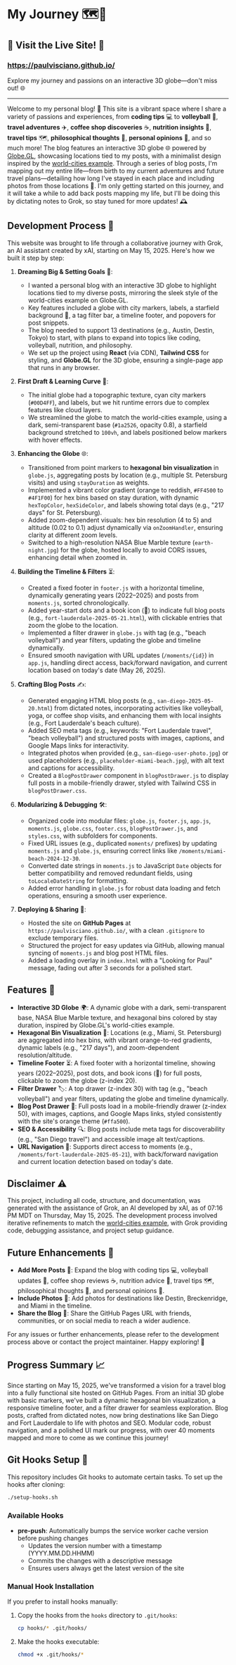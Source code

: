 # My Journey 🗺️🚀

## 🌟 Visit the Live Site! 🌟

<h3><a href="https://paulvisciano.github.io/" target="_blank" rel="noopener noreferrer" style={{ color: '#007AFF', textDecoration: 'none' }}>https://paulvisciano.github.io/</a></h3>

Explore my journey and passions on an interactive 3D globe—don't miss out! 🌐

---

Welcome to my personal blog! 🎉 This site is a vibrant space where I share a variety of passions and experiences, from **coding tips** 💻 to **volleyball** 🏐, **travel adventures** ✈️, **coffee shop discoveries** ☕, **nutrition insights** 🥗, **travel tips** 🗺️, **philosophical thoughts** 🤔, **personal opinions** 💬, and so much more! The blog features an interactive 3D globe 🌐 powered by [Globe.GL](https://globe.gl/), showcasing locations tied to my posts, with a minimalist design inspired by the [world-cities example](https://globe.gl/example/world-cities/). Through a series of blog posts, I'm mapping out my entire life—from birth to my current adventures and future travel plans—detailing how long I've stayed in each place and including photos from those locations 📸. I'm only getting started on this journey, and it will take a while to add back posts mapping my life, but I'll be doing this by dictating notes to Grok, so stay tuned for more updates! 🕰️

## Development Process 🚀

This website was brought to life through a collaborative journey with Grok, an AI assistant created by xAI, starting on May 15, 2025. Here's how we built it step by step:

1. **Dreaming Big & Setting Goals** 🎯:
   - I wanted a personal blog with an interactive 3D globe to highlight locations tied to my diverse posts, mirroring the sleek style of the world-cities example on Globe.GL.
   - Key features included a globe with city markers, labels, a starfield background 🌟, a tag filter bar, a timeline footer, and popovers for post snippets.
   - The blog needed to support 13 destinations (e.g., Austin, Destin, Tokyo) to start, with plans to expand into topics like coding, volleyball, nutrition, and philosophy.
   - We set up the project using **React** (via CDN), **Tailwind CSS** for styling, and **Globe.GL** for the 3D globe, ensuring a single-page app that runs in any browser.

2. **First Draft & Learning Curve** 📝:
   - The initial globe had a topographic texture, cyan city markers (`#00D4FF`), and labels, but we hit runtime errors due to complex features like cloud layers.
   - We streamlined the globe to match the world-cities example, using a dark, semi-transparent base (`#1a2526`, opacity 0.8), a starfield background stretched to `100vh`, and labels positioned below markers with hover effects.

3. **Enhancing the Globe** 🌐:
   - Transitioned from point markers to **hexagonal bin visualization** in `globe.js`, aggregating posts by location (e.g., multiple St. Petersburg visits) and using `stayDuration` as weights.
   - Implemented a vibrant color gradient (orange to reddish, `#FF4500` to `#4F1F00`) for hex bins based on stay duration, with dynamic `hexTopColor`, `hexSideColor`, and labels showing total days (e.g., "217 days" for St. Petersburg).
   - Added zoom-dependent visuals: hex bin resolution (4 to 5) and altitude (0.02 to 0.1) adjust dynamically via `onZoomHandler`, ensuring clarity at different zoom levels.
   - Switched to a high-resolution NASA Blue Marble texture (`earth-night.jpg`) for the globe, hosted locally to avoid CORS issues, enhancing detail when zoomed in.

4. **Building the Timeline & Filters** ⏳:
   - Created a fixed footer in `footer.js` with a horizontal timeline, dynamically generating years (2022–2025) and posts from `moments.js`, sorted chronologically.
   - Added year-start dots and a book icon (📖) to indicate full blog posts (e.g., `fort-lauderdale-2025-05-21.html`), with clickable entries that zoom the globe to the location.
   - Implemented a filter drawer in `globe.js` with tag (e.g., "beach volleyball") and year filters, updating the globe and timeline dynamically.
   - Ensured smooth navigation with URL updates (`/moments/{id}`) in `app.js`, handling direct access, back/forward navigation, and current location based on today's date (May 26, 2025).

5. **Crafting Blog Posts** ✍️:
   - Generated engaging HTML blog posts (e.g., `san-diego-2025-05-20.html`) from dictated notes, incorporating activities like volleyball, yoga, or coffee shop visits, and enhancing them with local insights (e.g., Fort Lauderdale's beach culture).
   - Added SEO meta tags (e.g., keywords: "Fort Lauderdale travel", "beach volleyball") and structured posts with images, captions, and Google Maps links for interactivity.
   - Integrated photos when provided (e.g., `san-diego-user-photo.jpg`) or used placeholders (e.g., `placeholder-miami-beach.jpg`), with alt text and captions for accessibility.
   - Created a `BlogPostDrawer` component in `blogPostDrawer.js` to display full posts in a mobile-friendly drawer, styled with Tailwind CSS in `blogPostDrawer.css`.

6. **Modularizing & Debugging** 🛠️:
   - Organized code into modular files: `globe.js`, `footer.js`, `app.js`, `moments.js`, `globe.css`, `footer.css`, `blogPostDrawer.js`, and `styles.css`, with subfolders for components.
   - Fixed URL issues (e.g., duplicated `moments/` prefixes) by updating `moments.js` and `globe.js`, ensuring correct links like `/moments/miami-beach-2024-12-30`.
   - Converted date strings in `moments.js` to JavaScript `Date` objects for better compatibility and removed redundant fields, using `toLocaleDateString` for formatting.
   - Added error handling in `globe.js` for robust data loading and fetch operations, ensuring a smooth user experience.

7. **Deploying & Sharing** 🎈:
   - Hosted the site on **GitHub Pages** at `https://paulvisciano.github.io/`, with a clean `.gitignore` to exclude temporary files.
   - Structured the project for easy updates via GitHub, allowing manual syncing of `moments.js` and blog post HTML files.
   - Added a loading overlay in `index.html` with a "Looking for Paul" message, fading out after 3 seconds for a polished start.

## Features 🌟

- **Interactive 3D Globe** 🌍: A dynamic globe with a dark, semi-transparent base, NASA Blue Marble texture, and hexagonal bins colored by stay duration, inspired by Globe.GL's world-cities example.
- **Hexagonal Bin Visualization** 📍: Locations (e.g., Miami, St. Petersburg) are aggregated into hex bins, with vibrant orange-to-red gradients, dynamic labels (e.g., "217 days"), and zoom-dependent resolution/altitude.
- **Timeline Footer** ⏳: A fixed footer with a horizontal timeline, showing years (2022–2025), post dots, and book icons (📖) for full posts, clickable to zoom the globe (z-index 20).
- **Filter Drawer** 🏷️: A top drawer (z-index 30) with tag (e.g., "beach volleyball") and year filters, updating the globe and timeline dynamically.
- **Blog Post Drawer** 💬: Full posts load in a mobile-friendly drawer (z-index 50), with images, captions, and Google Maps links, styled consistently with the site's orange theme (`#ffa500`).
- **SEO & Accessibility** 🔍: Blog posts include meta tags for discoverability (e.g., "San Diego travel") and accessible image alt text/captions.
- **URL Navigation** 🔗: Supports direct access to moments (e.g., `/moments/fort-lauderdale-2025-05-21`), with back/forward navigation and current location detection based on today's date.

## Disclaimer ⚠️

This project, including all code, structure, and documentation, was generated with the assistance of Grok, an AI developed by xAI, as of 07:16 PM MDT on Thursday, May 15, 2025. The development process involved iterative refinements to match the [world-cities example](https://globe.gl/example/world-cities/), with Grok providing code, debugging assistance, and project setup guidance.

## Future Enhancements 🌈

- **Add More Posts** 📝: Expand the blog with coding tips 💻, volleyball updates 🏐, coffee shop reviews ☕, nutrition advice 🥗, travel tips 🗺️, philosophical thoughts 🤔, and personal opinions 💬.
- **Include Photos** 📸: Add photos for destinations like Destin, Breckenridge, and Miami in the timeline.
- **Share the Blog** 📢: Share the GitHub Pages URL with friends, communities, or on social media to reach a wider audience.

For any issues or further enhancements, please refer to the development process above or contact the project maintainer. Happy exploring! 🚀

## Progress Summary 📈

Since starting on May 15, 2025, we've transformed a vision for a travel blog into a fully functional site hosted on GitHub Pages. From an initial 3D globe with basic markers, we've built a dynamic hexagonal bin visualization, a responsive timeline footer, and a filter drawer for seamless exploration. Blog posts, crafted from dictated notes, now bring destinations like San Diego and Fort Lauderdale to life with photos and SEO. Modular code, robust navigation, and a polished UI mark our progress, with over 40 moments mapped and more to come as we continue this journey!

## Git Hooks Setup 🔧

This repository includes Git hooks to automate certain tasks. To set up the hooks after cloning:

```bash
./setup-hooks.sh
```

### Available Hooks

- **pre-push**: Automatically bumps the service worker cache version before pushing changes
  - Updates the version number with a timestamp (YYYY.MM.DD.HHMM)
  - Commits the changes with a descriptive message
  - Ensures users always get the latest version of the site

### Manual Hook Installation

If you prefer to install hooks manually:

1. Copy the hooks from the `hooks` directory to `.git/hooks`:
   ```bash
   cp hooks/* .git/hooks/
   ```

2. Make the hooks executable:
   ```bash
   chmod +x .git/hooks/*
   ```